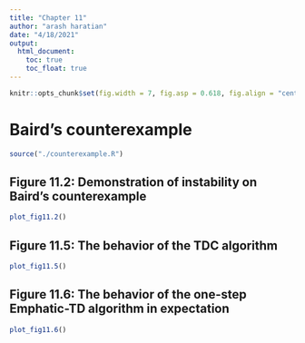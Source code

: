 ```yaml
---
title: "Chapter 11"
author: "arash haratian"
date: "4/18/2021"
output: 
  html_document:
    toc: true
    toc_float: true
---
```



```r
knitr::opts_chunk$set(fig.width = 7, fig.asp = 0.618, fig.align = "center")
```


# Baird’s counterexample

```r
source("./counterexample.R")
```


## Figure 11.2: Demonstration of instability on Baird’s counterexample

```r
plot_fig11.2()
```


## Figure 11.5: The behavior of the TDC algorithm

```r
plot_fig11.5()
```


## Figure 11.6: The behavior of the one-step Emphatic-TD algorithm in expectation

```r
plot_fig11.6()
```

